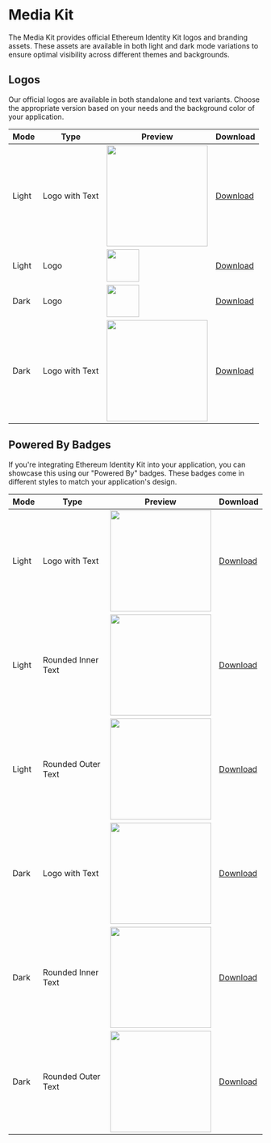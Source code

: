 # Media Kit

The Media Kit provides official Ethereum Identity Kit logos and branding assets. These assets are available in both light and dark mode variations to ensure optimal visibility across different themes and backgrounds.

## Logos

Our official logos are available in both standalone and text variants. Choose the appropriate version based on your needs and the background color of your application.

| Mode  | Type           | Preview                                                              | Download                                                  |
| ----- | -------------- | -------------------------------------------------------------------- | --------------------------------------------------------- |
| Light | Logo with Text | <img src="/logo/dark/logo-full.png" width="200" />                   | <a href="/logo/dark/logo-full.png" download>Download</a>  |
| Light | Logo           | <img src="/logo/dark/logo.png" width="64" />                         | <a href="/logo/dark/logo.png" download>Download</a>       |
| Dark  | Logo           | <img src="/logo/light/logo.png" className="dark" width="64" />       | <a href="/logo/light/logo.png" download>Download</a>      |
| Dark  | Logo with Text | <img src="/logo/light/logo-full.png" className="dark" width="200" /> | <a href="/logo/light/logo-full.png" download>Download</a> |

## Powered By Badges

If you're integrating Ethereum Identity Kit into your application, you can showcase this using our "Powered By" badges. These badges come in different styles to match your application's design.

| Mode  | Type               | Preview                                                                     | Download                                                         |
| ----- | ------------------ | --------------------------------------------------------------------------- | ---------------------------------------------------------------- |
| Light | Logo with Text     | <img src="/logo/dark/powered-by.png" width="200" />                         | <a href="/logo/dark/powered-by.png" download>Download</a>        |
| Light | Rounded Inner Text | <img src="/logo/dark/powered-by-inner.png" width="200" />                   | <a href="/logo/dark/powered-by-inner.png" download>Download</a>  |
| Light | Rounded Outer Text | <img src="/logo/dark/powered-by-outer.png" width="200" />                   | <a href="/logo/dark/powered-by-outer.png" download>Download</a>  |
| Dark  | Logo with Text     | <img src="/logo/light/powered-by.png" className="dark" width="200" />       | <a href="/logo/light/powered-by.png" download>Download</a>       |
| Dark  | Rounded Inner Text | <img src="/logo/light/powered-by-inner.png" className="dark" width="200" /> | <a href="/logo/light/powered-by-inner.png" download>Download</a> |
| Dark  | Rounded Outer Text | <img src="/logo/light/powered-by-outer.png" className="dark" width="200" /> | <a href="/logo/light/powered-by-outer.png" download>Download</a> |

<style>
  {`
  table img {
    padding: 8px;
    border-radius: 4px;
  }
  
  .dark {
    background: #fff;
  }

  table a {
    color: #0ea5e9;
    text-decoration: none;
  }

  table a:hover {
    text-decoration: underline;
  }
`}
</style>
